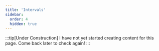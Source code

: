 ```yaml
---
title: 'Intervals'
sidebar:
  order: 4
  hidden: true
---
```



:::tip[Under Construction]
I have not yet started creating content for this page. Come back later to check again!
:::
